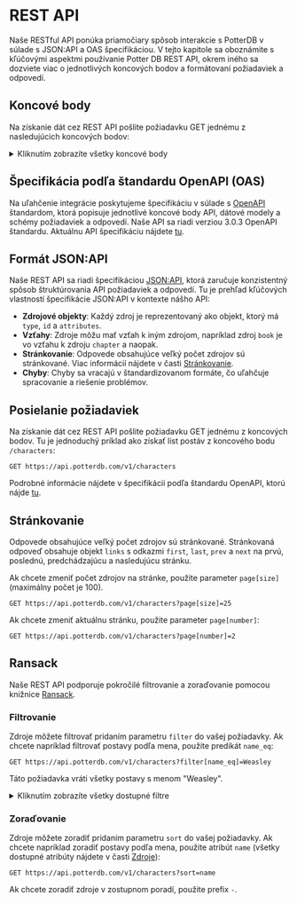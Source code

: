# REST API

Naše RESTful API ponúka priamočiary spôsob interakcie s PotterDB v súlade s JSON:API a OAS špecifikáciou. V tejto kapitole sa oboznámite s kľúčovými aspektmi používanie Potter DB REST API, okrem iného sa dozviete viac o jednotlivých koncových bodov a formátovaní požiadaviek a odpovedí.

## Koncové body

Na získanie dát cez REST API pošlite požiadavku GET jednému z nasledujúcich koncových bodov:

<details>
<summary>Kliknutím zobrazíte všetky koncové body</summary>

**Knihy** (books)
- `/v1/books`: Vráti zoznam kníh.
- `/v1/books/{id}`: Vráti jednu knihu na základe jej ID.
- `/v1/books/{book_id}/chapters`: Vráti zoznam kapitol určitej knihy.
- `/v1/books/{book_id}/chapters/{id}`: Vráti jednu kapitolu určitej knihy na základe jej ID.

**Postavy** (characters)
- `/v1/characters`: Vráti zoznam postáv.
- `/v1/characters/{id}`: Vráti jednu postavu na základe jej ID.

**Filmy** (movies)
- `/v1/movies`: Vráti zoznam filmov.
- `/v1/movies/{id}`: Vráti jeden film na základe jeho ID.

**Odvary** (potions)
- `/v1/potions`: Vráti zoznam odvarov.
- `/v1/potions/{id}`: Vráti jeden odvar na základe jeho ID.

**Spells** (Zaklínadlá)
- `/v1/spells`: Vráti zoznam zaklínadiel.
- `/v1/spells/{id}`: Vráti jedno zaklínadlo na základe jeho ID.

ID musí byť vo formáte UUID alebo slug.

</details>

## Špecifikácia podľa štandardu OpenAPI (OAS)

Na uľahčenie integrácie poskytujeme špecifikáciu v súlade s [OpenAPI](https://openapis.org) štandardom, ktorá popisuje jednotlivé koncové body API, dátové modely a schémy požiadaviek a odpovedí. Naše API sa riadi verziou 3.0.3 OpenAPI štandardu.
Aktuálnu API špecifikáciu nájdete [tu](https://api.potterdb.com/v1/openapi.json).

## Formát JSON:API
Naše REST API sa riadi špecifikáciou [JSON:API](https://jsonapi.org/), ktorá zaručuje konzistentný spôsob štruktúrovania API požiadaviek a odpovedí. Tu je prehľad kľúčových vlastností špecifikácie JSON:API v kontexte nášho API:

- **Zdrojové objekty**: Každý zdroj je reprezentovaný ako objekt, ktorý má `type`, `id` a `attributes`.
- **Vzťahy**: Zdroje môžu mať vzťah k iným zdrojom, napríklad zdroj `book` je vo vzťahu k zdroju `chapter` a naopak.
- **Stránkovanie**: Odpovede obsahujúce veľký počet zdrojov sú stránkované. Viac informácií nájdete v časti [Stránkovanie](#stránkovanie).
- **Chyby**: Chyby sa vracajú v štandardizovanom formáte, čo uľahčuje spracovanie a riešenie problémov.

## Posielanie požiadaviek

Na získanie dát cez REST API pošlite požiadavku GET jednému z koncových bodov. Tu je jednoduchý príklad ako získať list postáv z koncového bodu `/characters`:

```http
GET https://api.potterdb.com/v1/characters
```

Podrobné informácie nájdete v špecifikácii podľa štandardu OpenAPI, ktorú nájde [tu](https://api.potterdb.com/v1/openapi.json).


## Stránkovanie

Odpovede obsahujúce veľký počet zdrojov sú stránkované. Stránkovaná odpoveď obsahuje objekt `links` s odkazmi `first`, `last`, `prev` a `next` na prvú, poslednú, predchádzajúcu a nasledujúcu stránku.

Ak chcete zmeniť počet zdrojov na stránke, použite parameter `page[size]` (maximálny počet je 100).

```http
GET https://api.potterdb.com/v1/characters?page[size]=25
```

Ak chcete zmeniť aktuálnu stránku, použite parameter `page[number]`:

```http
GET https://api.potterdb.com/v1/characters?page[number]=2
```

## Ransack

Naše REST API podporuje pokročilé filtrovanie a zoraďovanie pomocou knižnice [Ransack](https://activerecord-hackery.github.io/ransack/).

### Filtrovanie

Zdroje môžete filtrovať pridaním parametru `filter` do vašej požiadavky. Ak chcete napríklad filtrovať postavy podľa mena, použite predikát `name_eq`:

```http
GET https://api.potterdb.com/v1/characters?filter[name_eq]=Weasley
```

Táto požiadavka vráti všetky postavy s menom "Weasley".

<details>
  <summary>Kliknutím zobrazíte všetky dostupné filtre</summary>
  - `eq`: presne sa zhoduje
  - `eq_any`: presne sa zhoduje s aspoň jedným
  - `eq_all`: presne sa zhoduje so všetkými
  - `not_eq`: nezhoduje sa presne
  - `not_eq_any`: nezhoduje sa presne s aspoň jedným
  - `not_eq_all`: nezhoduje sa presne so všetkými
  - `matches`: zhoduje sa
  - `matches_any`: zhoduje sa s aspoň jedným
  - `matches_all`: zhoduje sa so všetkými
  - `does_not_match`: nezhoduje sa
  - `does_not_match_any`: nezhoduje sa s aspoň jedným
  - `does_not_match_all`: nezhoduje sa so všetkými
  - `lt`: menší ako
  - `lt_any`: menší ako aspoň jeden
  - `lt_all`: menší ako všetky
  - `lteq`: menší alebo rovný
  - `lteq_any`: menší alebo rovný aspoň jednému
  - `lteq_all`: menší alebo rovný všetkým
  - `gt`: väčší ako
  - `gt_any`: väčší ako aspoň jeden
  - `gt_all`: väčší ako všetky
  - `gteq`: väčší alebo rovný
  - `gteq_any`: väčší alebo rovný aspoň jednému
  - `gteq_all`: väčší alebo rovný všetkým
  - `in`: v
  - `in_any`: v aspoň jednom
  - `in_all`: vo všetkých
  - `not_in`: nie v
  - `not_in_any`: nie v aspoň jednom
  - `not_in_all`: nie v ani jednom
  - `cont`: obsahuje
  - `cont_any`: obsahuje aspoň jeden
  - `cont_all`: obsahuje všetky
  - `not_cont`: neobsahuje
  - `not_cont_any`: neobsahuje aspoň jeden
  - `not_cont_all`: neobsahuje všetky
  - `start`: začína na
  - `start_any`: začína na aspoň jeden
  - `start_all`: začína na všetky
  - `not_start`: nezačína na
  - `not_start_any`: nezačína na aspoň jeden
  - `not_start_all`: nezačína na všetky
  - `end`: končí na
  - `end_any`: končí na aspoň jeden
  - `end_all`: končí na všetky
  - `not_end`: nekončí na
  - `not_end_any`: nekončí na aspoň jeden
  - `not_end_all`: nekončí na všetky
  - `'true'`: je pravdivý
  - `'false'`: je nepravdivý
  - `present`: je prítomný
  - `blank`: je prázdny
  - `'null'`: je nulový
  - `not_null`: nie je nulový
</details>

### Zoraďovanie

Zdroje môžete zoradiť pridaním parametru `sort` do vašej požiadavky. Ak chcete napríklad zoradiť postavy podľa mena, použite atribút `name` (všetky dostupné atribúty nájdete v časti [Zdroje](/resources)):

```http
GET https://api.potterdb.com/v1/characters?sort=name
```

Ak chcete zoradiť zdroje v zostupnom poradí, použite prefix `-`.
